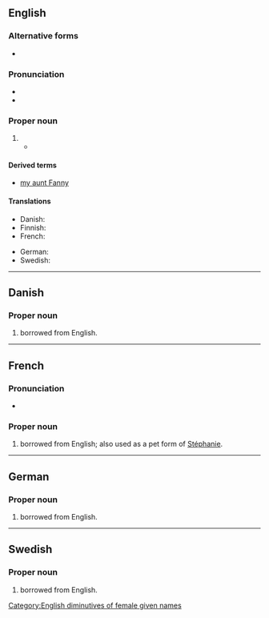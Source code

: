 {{also|fanny|Fanný}}
==English==

===Alternative forms===
* {{l|en|Fannie}}

===Pronunciation===
* {{IPA|en|/ˈfæni/}}
* {{rhymes|en|æni}}

===Proper noun===
{{en-proper noun}}

# {{non-gloss definition|A [[diminutive]] of [[Frances]], also used as a female [[given name]].}}
#* {{quote-book|en|year=1883|author=[[w:Wilkie Collins|Wilkie Collins]]|title=Heart and Science|publisher=Chatto and Windus|page=227|passage="My name is Frances. Don't call me '''Fanny'''!" "Why not?" "Because it's too absurd to be endured! What does the mere sound of '''Fanny''' suggest? A flirting dancing creature - plump and fair, and playful and pretty!"}}

====Derived terms====
* [[my aunt Fanny]]

====Translations====
{{trans-top|female given name}}
* Danish: {{t|da|Fanny}}
* Finnish: {{t+|fi|Fanni}}
* French: {{t+|fr|Fanny}}
{{trans-mid}}
* German: {{t|de|Fanny}}
* Swedish: {{t+|sv|Fanny}}
{{trans-bottom}}

[[Category:English diminutives of female given names]]

----

==Danish==

===Proper noun===
{{head|da|proper noun}}

# {{given name|da|female}} borrowed from English.

----

==French==

===Pronunciation===
* {{fr-IPA}}

===Proper noun===
{{fr-proper noun}}

# {{given name|fr|female}} borrowed from English; also used as a pet form of [[Stéphanie]].

----

==German==

===Proper noun===
{{head|de|proper noun}}

# {{given name|de|female}} borrowed from English.

----

==Swedish==

===Proper noun===
{{sv-proper noun|c}}

# {{given name|sv|female}} borrowed from English.